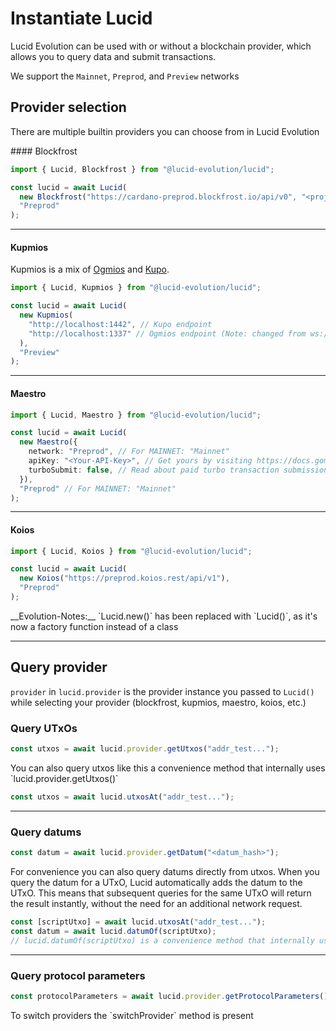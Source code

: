 
# Instantiate Lucid

Lucid Evolution can be used with or without a blockchain provider, which allows you to query data and submit transactions.

We support the `Mainnet`, `Preprod`, and `Preview` networks

## Provider selection

There are multiple builtin providers you can choose from in Lucid Evolution

<Steps>
#### Blockfrost

```typescript
import { Lucid, Blockfrost } from "@lucid-evolution/lucid";

const lucid = await Lucid(
  new Blockfrost("https://cardano-preprod.blockfrost.io/api/v0", "<projectId>"),
  "Preprod"
);
```

---

#### Kupmios

Kupmios is a mix of [Ogmios](https://ogmios.dev/) and [Kupo](https://cardanosolutions.github.io/kupo/).

```typescript
import { Lucid, Kupmios } from "@lucid-evolution/lucid";

const lucid = await Lucid(
  new Kupmios(
    "http://localhost:1442", // Kupo endpoint
    "http://localhost:1337" // Ogmios endpoint (Note: changed from ws:// to http:// in a release 1 month ago)
  ),
  "Preview"
);
```

---

#### Maestro

```typescript
import { Lucid, Maestro } from "@lucid-evolution/lucid";

const lucid = await Lucid(
  new Maestro({
    network: "Preprod", // For MAINNET: "Mainnet"
    apiKey: "<Your-API-Key>", // Get yours by visiting https://docs.gomaestro.org/docs/Getting-started/Sign-up-login
    turboSubmit: false, // Read about paid turbo transaction submission feature at https://docs.gomaestro.org/docs/Dapp%20Platform/Turbo%20Transaction
  }),
  "Preprod" // For MAINNET: "Mainnet"
);
```

---

#### Koios

```typescript
import { Lucid, Koios } from "@lucid-evolution/lucid";

const lucid = await Lucid(
  new Koios("https://preprod.koios.rest/api/v1"),
  "Preprod"
);
```

</Steps>

<Callout type="info" emoji="ℹ️">
  __Evolution-Notes:__ `Lucid.new()` has been replaced with `Lucid()`, as it's
  now a factory function instead of a class
</Callout>

---

<Steps>

## Query provider

`provider` in `lucid.provider` is the provider instance you passed to `Lucid()` while selecting your provider (blockfrost, kupmios, maestro, koios, etc.)

### Query UTxOs

```typescript
const utxos = await lucid.provider.getUtxos("addr_test...");
```

<Callout>
You can also query utxos like this a convenience method that internally uses `lucid.provider.getUtxos()`
</Callout>

```typescript
const utxos = await lucid.utxosAt("addr_test...");
```

---

### Query datums

```typescript
const datum = await lucid.provider.getDatum("<datum_hash>");
```

<Callout>
  For convenience you can also query datums directly from utxos. When you query
  the datum for a UTxO, Lucid automatically adds the datum to the UTxO. This
  means that subsequent queries for the same UTxO will return the result
  instantly, without the need for an additional network request.
</Callout>

```typescript
const [scriptUtxo] = await lucid.utxosAt("addr_test...");
const datum = await lucid.datumOf(scriptUtxo);
// lucid.datumOf(scriptUtxo) is a convenience method that internally uses lucid.provider.getDatum(), if the datum isn't already attached to the UTxO
```

---

### Query protocol parameters

```typescript
const protocolParameters = await lucid.provider.getProtocolParameters();
```

</Steps>

<Callout>
To switch providers the `switchProvider` method is present
</Callout>